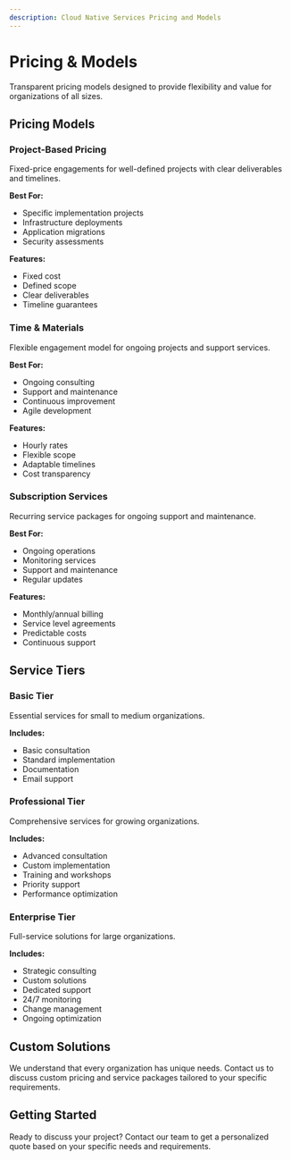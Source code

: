 ```yaml
---
description: Cloud Native Services Pricing and Models
---
```


# Pricing & Models

Transparent pricing models designed to provide flexibility and value for organizations of all sizes.

## Pricing Models

### Project-Based Pricing
Fixed-price engagements for well-defined projects with clear deliverables and timelines.

**Best For:**
- Specific implementation projects
- Infrastructure deployments
- Application migrations
- Security assessments

**Features:**
- Fixed cost
- Defined scope
- Clear deliverables
- Timeline guarantees

### Time & Materials
Flexible engagement model for ongoing projects and support services.

**Best For:**
- Ongoing consulting
- Support and maintenance
- Continuous improvement
- Agile development

**Features:**
- Hourly rates
- Flexible scope
- Adaptable timelines
- Cost transparency

### Subscription Services
Recurring service packages for ongoing support and maintenance.

**Best For:**
- Ongoing operations
- Monitoring services
- Support and maintenance
- Regular updates

**Features:**
- Monthly/annual billing
- Service level agreements
- Predictable costs
- Continuous support

## Service Tiers

### Basic Tier
Essential services for small to medium organizations.

**Includes:**
- Basic consultation
- Standard implementation
- Documentation
- Email support

### Professional Tier
Comprehensive services for growing organizations.

**Includes:**
- Advanced consultation
- Custom implementation
- Training and workshops
- Priority support
- Performance optimization

### Enterprise Tier
Full-service solutions for large organizations.

**Includes:**
- Strategic consulting
- Custom solutions
- Dedicated support
- 24/7 monitoring
- Change management
- Ongoing optimization

## Custom Solutions

We understand that every organization has unique needs. Contact us to discuss custom pricing and service packages tailored to your specific requirements.

## Getting Started

Ready to discuss your project? Contact our team to get a personalized quote based on your specific needs and requirements.
